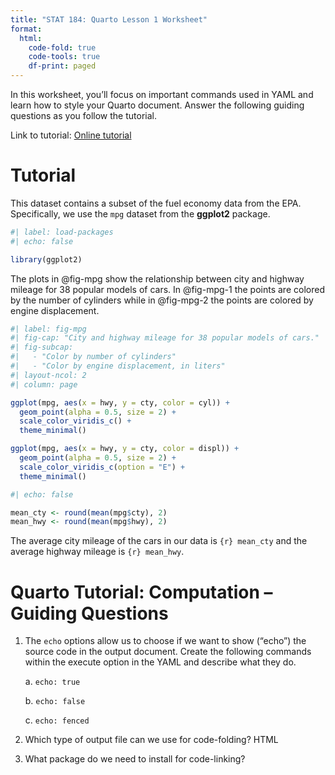 ```yaml
---
title: "STAT 184: Quarto Lesson 1 Worksheet"
format:
  html:
    code-fold: true
    code-tools: true
    df-print: paged
---
```


In this worksheet, you’ll focus on important commands used in YAML and learn how to style your Quarto document. Answer the following guiding questions as you follow the tutorial.

Link to tutorial: [Online tutorial](https://quarto.org/docs/get-started/computations/rstudio.html)

# Tutorial

This dataset contains a subset of the fuel economy data from the EPA. Specifically, we use the `mpg` dataset from the **ggplot2** package.

```r
#| label: load-packages
#| echo: false

library(ggplot2)
```

The plots in @fig-mpg show the relationship between city and highway mileage for 38 popular models of cars.
In @fig-mpg-1 the points are colored by the number of cylinders while in @fig-mpg-2 the points are colored by engine displacement.

```r
#| label: fig-mpg
#| fig-cap: "City and highway mileage for 38 popular models of cars."
#| fig-subcap:
#|   - "Color by number of cylinders"
#|   - "Color by engine displacement, in liters"
#| layout-ncol: 2
#| column: page

ggplot(mpg, aes(x = hwy, y = cty, color = cyl)) +
  geom_point(alpha = 0.5, size = 2) +
  scale_color_viridis_c() +
  theme_minimal()

ggplot(mpg, aes(x = hwy, y = cty, color = displ)) +
  geom_point(alpha = 0.5, size = 2) +
  scale_color_viridis_c(option = "E") +
  theme_minimal()
```
```r
#| echo: false

mean_cty <- round(mean(mpg$cty), 2)
mean_hwy <- round(mean(mpg$hwy), 2)
```

The average city mileage of the cars in our data is `{r} mean_cty` and the average highway mileage is `{r} mean_hwy`.

# Quarto Tutorial: Computation – Guiding Questions

1.  The `echo` options allow us to choose if we want to show (“echo”) the source code in the output document. Create the following commands within the execute option in the YAML and describe what they do.

    a\. `echo: true`

    b\. `echo: false`

    c\. `echo: fenced`

2.  Which type of output file can we use for code-folding? HTML

3.  What package do we need to install for code-linking?
